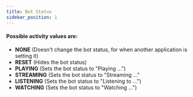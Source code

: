 ```yaml
---
title: Bot Status
sidebar_position: 1
---
```


#### Possible activity values are:

- **NONE** (Doesn't change the bot status, for when another application is setting it)
- **RESET** (Hides the bot status)
- **PLAYING** (Sets the bot status to "Playing ...")
- **STREAMING** (Sets the bot status to "Streaming ..."
- **LISTENING** (Sets the bot status to "Listening to ...")
- **WATCHING** (Sets the bot status to "Watching ...")
